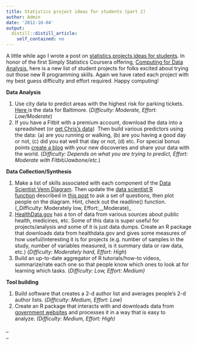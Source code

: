```yaml
---
title: Statistics project ideas for students (part 2)
author: Admin
date: '2012-10-04'
output:
  distill::distill_article:
    self_contained: no
---
```


A little while ago I wrote a post on <a href="http://simplystatistics.org/post/18493330661/statistics-project-ideas-for-students" target="_blank">statistics projects ideas for students</a>. In honor of the first Simply Statistics Coursera offering, <a href="https://www.coursera.org/course/compdata" target="_blank">Computing for Data Analysis</a>, here is a new list of student projects for folks excited about trying out those new R programming skills. Again we have rated each project with my best guess difficulty and effort required. Happy computing!

**Data Analysis**

  1. Use city data to predict areas with the highest risk for parking tickets. <a href="https://data.baltimorecity.gov/Financial/Parking-Citations/n4ma-fj3m" target="_blank">Here </a>is the data for Baltimore. (_Difficulty: Moderate, Effort: Low/Moderate_)
  2. If you have a Fitbit with a premium account, download the data into a spreadsheet (or <a href="https://www.dropbox.com/sh/gauvv2fzf623ia5/SOgEROC7jO/Current" target="_blank">get Chris&#8217;s data</a>)  Then build various predictors using the data: (a) are you running or walking, (b) are you having a good day or not, (c) did you eat well that day or not, (d) etc. For special bonus points <a href="http://myyearofdata.wordpress.com/" target="_blank">create a blog</a> with your new discoveries and share your data with the world. (_Difficulty: Depends on what you are trying to predict, Effort: Moderate with Fitbit/Jawbone/etc_.)

**Data Collection/Synthesis**

  1. Make a list of skills associated with each component of the <a href="http://www.drewconway.com/zia/?p=2378" target="_blank">Data Scientist Venn Diagram</a>. Then update the <a href="https://github.com/jtleek/datascientist/blob/master/dataScientist.R" target="_blank">data scientist R function</a> described in <a href="http://simplystatistics.org/post/11271228367/datascientist" target="_blank">this post</a> to ask a set of questions, then plot people on the diagram. Hint, check out the readline() function. (_Difficulty: Moderately low, Effort:__Moderate)_
  2. <a href="http://www.healthdata.gov/" target="_blank">HealthData.gov</a> has a ton of data from various sources about public health, medicines, etc. Some of this data is super useful for projects/analysis and some of it is just data dumps. Create an R package that downloads data from healthdata.gov and gives some measures of how useful/interesting it is for projects (e.g. number of samples in the study, number of variables measured, is it summary data or raw data, etc.) (_Difficulty: Moderately hard, Effort: High_)
  3. Build an up-to-date aggregator of R tutorials/how-to videos, summarize/rate each one so that people know which ones to look at for learning which tasks. (_Difficulty: Low, Effort: Medium)_

**Tool building**

  1. Build software that creates a 2-d author list and averages people&#8217;s 2-d author lists. (_Difficulty: Medium, Effort: Low)_
  2. Create an R package that interacts with and downloads data from <a href="http://simplystatistics.org/post/15182715327/list-of-cities-states-with-open-data-help-me-find" target="_blank">government websites</a> and processes it in a way that is easy to analyze. _(Difficulty: Medium, Effort: High)_

_  
_
